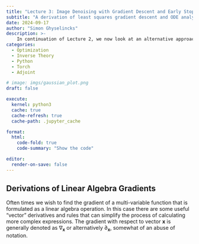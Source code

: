 ```yaml
---
title: "Lecture 3: Image Denoising with Gradient Descent and Early Stopping"
subtitle: "A derivation of least squares gradient descent and ODE analysis"
date: 2024-09-17
author: "Simon Ghyselincks"
description: >-
    In continuation of Lecture 2, we now look at an alternative approach to image denoising using gradient descent and early stopping. We will derive the least squares gradient descent algorithm and analyze it as an ordinary differential equation.
categories:
  - Optimization
  - Inverse Theory
  - Python
  - Torch
  - Adjoint

# image: imgs/gaussian_plot.png
draft: false

execute:
  kernel: python3
  cache: true
  cache-refresh: true
  cache-path: .jupyter_cache

format:
  html:
    code-fold: true
    code-summary: "Show the code"

editor: 
  render-on-save: false
---
```


## Derivations of Linear Algebra Gradients

Often times we wish to find the gradient of a multi-variable function that is formulated as a linear algebra operation. In this case there are some useful "vector" derivatives and rules that can simplify the process of calculating more complex expressions. The gradient with respect to vector $\mathbf{x}$ is generally denoted as $\nabla_{\mathbf{x}}$ or alternatively $\partial_{\mathbf{x}}$, somewhat of an abuse of notation.


